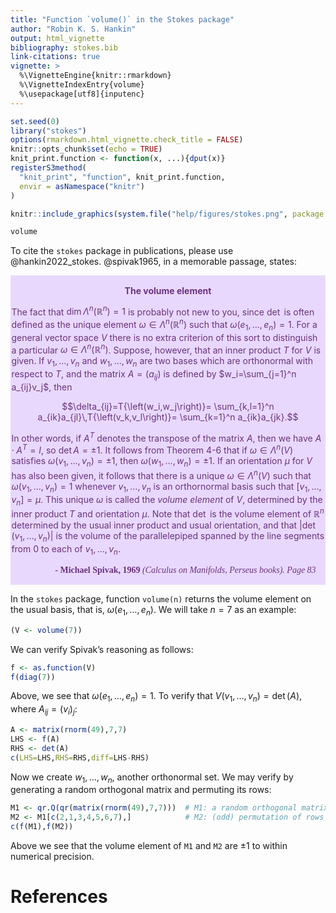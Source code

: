 ```yaml
---
title: "Function `volume()` in the Stokes package"
author: "Robin K. S. Hankin"
output: html_vignette
bibliography: stokes.bib
link-citations: true
vignette: >
  %\VignetteEngine{knitr::rmarkdown}
  %\VignetteIndexEntry{volume}
  %\usepackage[utf8]{inputenc}
---
```


```r
set.seed(0)
library("stokes")
options(rmarkdown.html_vignette.check_title = FALSE)
knitr::opts_chunk$set(echo = TRUE)
knit_print.function <- function(x, ...){dput(x)}
registerS3method(
  "knit_print", "function", knit_print.function,
  envir = asNamespace("knitr")
)
```

```r
knitr::include_graphics(system.file("help/figures/stokes.png", package = "stokes"))
```

```r
volume
```

To cite the `stokes` package in publications, please use
@hankin2022_stokes.  @spivak1965, in a memorable passage, states:

<div class="warning" style='padding:0.1em; background-color:#E9D8FD; color:#69337A'>
<span>
<p style='margin-top:1em; text-align:center'>
<b>The volume element</b></p>
<p style='margin-left:1em;'>

The fact that $\operatorname{dim}\Lambda^n\left(\mathbb{R}^n\right)=1$
is probably not new to you, since $\operatorname{det}$ is often
defined as the unique element
$\omega\in\Lambda^n{\left(\mathbb{R}^n\right)}$ such that
$\omega{\left(e_1,\ldots,e_n\right)}=1$.  For a general vector space $V$
there is no extra criterion of this sort to distinguish a particular
$\omega\in\Lambda^n{\left(\mathbb{R}^n\right)}$.  Suppose, however, that
an inner product $T$ for $V$ is given.  If $v_1,\ldots,v_n$ and
$w_1,\ldots, w_n$ are two bases which are orthonormal with respect to
$T$, and the matrix $A=\left(a_{ij}\right)$ is defined by
$w_i=\sum_{j=1}^n a_{ij}v_j$, then

$$\delta_{ij}=T{\left(w_i,w_j\right)}=
\sum_{k,l=1}^n a_{ik}a_{jl}\,T{\left(v_k,v_l\right)}=
\sum_{k=1}^n a_{ik}a_{jk}.$$

\noindent In other words, if $A^T$ denotes the transpose of the matrix
$A$, then we have $A\cdot A^T=I$, so $\operatorname{det}A=\pm 1$.  It
follows from Theorem 4-6 that if
$\omega\in\Lambda^n(V)$ satisfies
$\omega{\left(v_1,\ldots,v_n\right)}=\pm 1$, then
$\omega{\left(w_1,\ldots,w_n\right)}=\pm 1$.  If an orientation $\mu$
for $V$ has also been given, it follows that there is a unique
$\omega\in\Lambda^n(V)$ such that
$\omega\left(v_1,\ldots,v_n\right)=1$ whenever $v_1,\ldots,v_n$ is an
orthornormal basis such that $\left[v_1,\ldots,v_n\right]=\mu$.  This
unique $\omega$ is called the *volume element* of $V$, determined by
the inner product $T$ and orientation $\mu$.  Note that
$\operatorname{det}$ is the volume element of $\mathbb{R}^n$
determined by the usual inner product and usual orientation, and that
$\left|\operatorname{det}\left(v_1,\ldots,v_n\right)\right|$ is the
volume of the parallelepiped spanned by the line segments from $0$ to
each of $v_1,\ldots,v_n$.
</p>
<p style='margin-bottom:1em; margin-right:1em; text-align:right; font-family:Georgia'> <b>- Michael Spivak, 1969</b> <i>(Calculus on Manifolds, Perseus books).  Page 83</i>
</p></span>
</div>

In the `stokes` package, function `volume(n)` returns the volume
element on the usual basis, that is,
$\omega{\left(e_1,\ldots,e_n\right)}$.  We will take $n=7$ as an
example:


```r
(V <- volume(7))
```

We can verify Spivak's reasoning as follows:

```r
f <- as.function(V)
f(diag(7))
```

Above, we see that $\omega{\left(e_1,\ldots,e_n\right)}=1$.  To verify
that $V{\left(v_1,\ldots,v_n\right)}=\operatorname{det}(A)$, where
$A_{ij}=\left(v_i\right)_j$:

```r
A <- matrix(rnorm(49),7,7)
LHS <- f(A)
RHS <- det(A)
c(LHS=LHS,RHS=RHS,diff=LHS-RHS)
```

Now we create $w_1,\ldots,w_n$, another orthonormal set.  We may
verify by generating a random orthogonal matrix and permuting its
rows:

```r
M1 <- qr.Q(qr(matrix(rnorm(49),7,7)))  # M1: a random orthogonal matrix
M2 <- M1[c(2,1,3,4,5,6,7),]            # M2: (odd) permutation of rows of M1
c(f(M1),f(M2))
```

Above we see that the volume element of `M1` and `M2` are $\pm1$ to
within numerical precision.

# References
